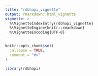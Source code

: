 ```yaml
---
title: "rdbhapi_vignette"
output: rmarkdown::html_vignette
vignette: >
  %\VignetteIndexEntry{rdbhapi_vignette}
  %\VignetteEngine{knitr::rmarkdown}
  %\VignetteEncoding{UTF-8}
---
```


```r
knitr::opts_chunk$set(
  collapse = TRUE,
  comment = "#>"
)
```

```r
library(rdbhapi)
```
